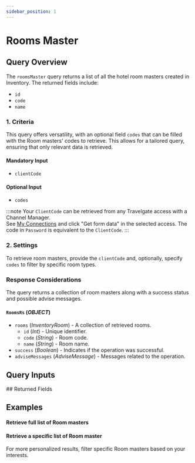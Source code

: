 ```yaml
---
sidebar_position: 1
---
```



# Rooms Master

## Query Overview

The `roomsMaster` query returns a list of all the hotel room masters created in Inventory. The returned fields include:

* `id`
* `code`
* `name`

### 1. Criteria

This query offers versatility, with an optional field `codes` that can be filled with the Room masters' codes to retrieve. This allows for a tailored query, ensuring that only relevant data is retrieved.

#### Mandatory Input
* `clientCode`

#### Optional Input
* `codes`

:::note
Your `ClientCode` can be retrieved from any Travelgate access with a Channel Manager.  
See [My Connections](https://app.travelgate.com/connections/myconnections) and click "Get form data" in the selected access. The code in `Password` is equivalent to the `ClientCode`.
:::

### 2. Settings

To retrieve room masters, provide the `clientCode` and, optionally, specify `codes` to filter by specific room types.

### Response Considerations

The query returns a collection of room masters along with a success status and possible advise messages.

#### `RoomsRs` (*OBJECT*)
* `rooms` (*InventoryRoom*) - A collection of retrieved rooms.
    * `id` (*Int*) - Unique identifier.
    * `code` (*String*) - Room code.
    * `name` (*String*) - Room name.
* `success` (*Boolean*) - Indicates if the operation was successful.
* `adviseMessages` (*AdviseMessage*) - Messages related to the operation.


## Query Inputs

<InventoryRoomsMasterFilterInput />
## Returned Fields

<RoomsRs />


## Examples

#### Retrieve full list of Room masters

<GraphqlSample query={roomsMasterQuery} variables={roomsMasterVariables} />


#### Retrieve a specific list of Room master

For more personalized results, filter specific Room masters based on your interests.

<GraphqlSample query={roomsMasterQuery} variables={roomsMasterCodesVariables} />

 